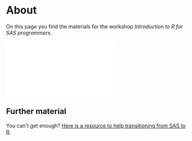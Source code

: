 # About {.unnumbered}

On this page you find the materials for the workshop *Introduction to R for SAS programmers*.


[![Cheatsheet for the transition from SAS to R and vice versa.](sas-r.pdf)](https://posit.co/wp-content/uploads/2022/10/sas-r.pdf)



## Further material

You can't get enough? 
[Here is a resource to help transitioning from SAS to R](https://bayer-group.github.io/sas2r/). 